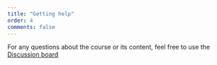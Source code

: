 ```yaml
---
title: "Getting help"
order: 4
comments: false
---
```


For any questions about the course or its content, feel free to use the <a href="https://github.com/nfidd/nfidd/discussions">Discussion
  board</a>
